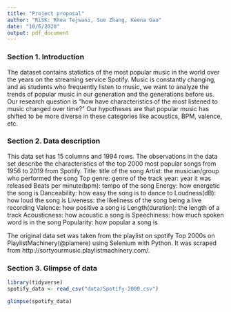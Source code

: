 ```yaml
---
title: "Project proposal"
author: "RiSK: Rhea Tejwani, Sue Zhang, Keena Gao"
date: "10/6/2020"
output: pdf_document
---
```



### Section 1. Introduction
The dataset contains statistics of the most popular music in the world over the years on the streaming service Spotify. Music is constantly changing, and as students who frequently listen to music, we want to analyze the trends of popular music in our generation and the generations before us. Our research question is "how have characteristics of the most listened to music changed over time?" Our hypotheses are that popular music has shifted to be more diverse in these categories like acoustics, BPM, valence, etc. 

### Section 2. Data description
This data set has 15 columns and 1994 rows. The observations in the data set describe the characteristics of the top 2000 most popular songs from 1956 to 2019 from Spotify. 
Title: title of the song
Artist: the musician/group who performed the song
Top genre: genre of the track
year: year it was released
Beats per minute(bpm): tempo of the song
Energy: how energetic the song is
Danceability: how easy the song is to dance to
Loudness(dB): how loud the song is
Liveness: the likeliness of the song being a live recording
Valence: how positive a song is
Length(duration): the length of a track
Acousticness: how acoustic a song is
Speechiness: how much spoken word is in the song
Popularity: how popular a song is

The original data set was taken from the playlist on spotify Top 2000s on PlaylistMachinery(@plamere) using Selenium with Python. It was scraped from http://sortyourmusic.playlistmachinery.com/. 

### Section 3. Glimpse of data 
```r
library(tidyverse) 
spotify_data <- read_csv("data/Spotify-2000.csv")
```

```r
glimpse(spotify_data)
```


